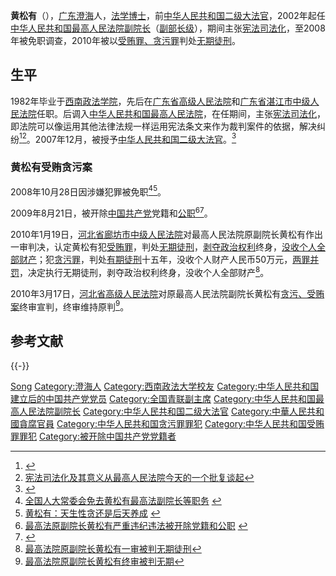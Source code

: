 {{Infobox_officeholder
| name = 黄松有
| honorific-suffix = [[中华人民共和国二级大法官|<del>二级大法官</del>]]
| image name =
| width = 
| Sex = 男 
| now = [[中华人民共和国最高人民法院副院长|中华人民共和国最高人民法院副院长]]（[[副部长级|副部长级]]）
| period = 2002年12月－2008年10月
| Native place = 
| nationality = {{PRC}}
| date of birth = 1957年12月
| date of death = 
| party = <del>{{CPC}}</del>(2009年8月21日被开除)
| place of birth = 
| place of death = 
| spouse = 
| religion = 
| educate = 
* [[西南政法学院|西南政法学院]]
| past = 
* [[广东省高级人民法院|广东省高级人民法院]]
* [[广东省湛江市中级人民法院|广东省湛江市中级人民法院]]院长
* [[中华人民共和国最高人民法院副院长|中华人民共和国最高人民法院副院长]]（2002年12月－2008年10月）
| known_for = 主张[[宪法司法化|宪法司法化]]<br />[[黄松有受贿贪污案|黄松有受贿贪污案]]
}}

'''黄松有'''（{{bd|1957年12月||||catIdx=Huang}}），[[广东省|广东]][[澄海区|澄海]]人，[[法学博士|法学博士]]，前[[中华人民共和国二级大法官|中华人民共和国二级大法官]]，2002年起任[[中华人民共和国最高人民法院副院长|中华人民共和国最高人民法院副院长]]（[[副部长级|副部长级]]），期间主张[[宪法司法化|宪法司法化]]，至2008年被免职调查，2010年被以[[黄松有受贿贪污案|受贿罪、贪污罪]]判处[[无期徒刑|无期徒刑]]。

== 生平 ==
1982年毕业于[[西南政法学院|西南政法学院]]，先后在[[广东省高级人民法院|广东省高级人民法院]]和[[广东省湛江市中级人民法院|广东省湛江市中级人民法院]]任职。后调入[[中华人民共和国最高人民法院|中华人民共和国最高人民法院]]，在任期间，主张[[宪法司法化|宪法司法化]]，即法院可以像运用其他法律法规一样运用宪法条文来作为裁判案件的依据，解决纠纷<ref>{{cite web |url = http://news.163.com/08/1231/10/4UG2R63B00011SM9.html |title = 宪法司法化第一案失败 |access-date= |archive-url = https://web.archive.org/web/20150713084409/http://news.163.com/08/1231/10/4UG2R63B00011SM9.html |archive-date=2015-07-13 |dead-url=no }}</ref><ref>[https://web.archive.org/web/20150713084409/http://news.163.com/08/1231/10/4UG2R63B00011SM9.html 宪法司法化及其意义从最高人民法院今天的一个批复谈起]</ref>。2007年12月，被授予[[中华人民共和国二级大法官|中华人民共和国二级大法官]]。<ref>{{cite news |url = https://www.gmw.cn/01gmrb/2007-12/25/content_715073.htm |title = 最高法院为26名大法官颁发证书 |newspaper = [[光明日报|光明日报]] |via = [[光明网_(中国)|光明网]] |access-date=2021-11-23 }}</ref>

=== 黄松有受贿贪污案 ===
{{Main|黄松有受贿贪污案}}

2008年10月28日因涉嫌犯罪被免职<ref>[http://www.chinapeace.org.cn/qwfb/2008-10/29/content_57728.htm 全国人大常委会免去黄松有最高法副院长等职务] {{webarchive|url=https://web.archive.org/web/20111126113458/http://www.chinapeace.org.cn/qwfb/2008-10/29/content_57728.htm |date=2011-11-26 }}</ref><ref>[http://news.xinhuanet.com/fortune/2010-01/15/content_12812667.htm 黄松有：天生性贪还是后天养成] {{webarchive|url=https://web.archive.org/web/20140803053243/http://news.xinhuanet.com/fortune/2010-01/15/content_12812667.htm |date=2014-08-03 }}</ref>。

2009年8月21日，被开除[[中国共产党|中国共产党]]党籍和[[中华人共和国公务员|公职]]<ref>[http://news.xinhuanet.com/politics/2009-08/21/content_11923771.htm 最高法原副院长黄松有严重违纪违法被开除党籍和公职] {{webarchive|url=https://web.archive.org/web/20090826135043/http://news.xinhuanet.com/politics/2009-08/21/content_11923771.htm |date=2009-08-26 }}</ref><ref>{{cite news |url = https://china.huanqiu.com/article/9CaKrnJmQ5S |title = 最高院前副院长黄松有案传闻与黄光裕有关 |access-date = 2021-11-23 }}</ref>。

2010年1月19日，[[河北省廊坊市中级人民法院|河北省廊坊市中级人民法院]]对最高人民法院原副院长黄松有作出一审判决，认定黄松有犯[[受贿罪|受贿罪]]，判处[[无期徒刑|无期徒刑]]，[[剥夺政治权利|剥夺政治权利]]终身，[[没收财产|没收个人全部财产]]；犯[[贪污罪|贪污罪]]，判处[[有期徒刑|有期徒刑]]十五年，没收个人财产人民币50万元，[[数罪并罚|两罪并罚]]，决定执行无期徒刑，剥夺政治权利终身，没收个人全部财产<ref>[http://news.qq.com/a/20100119/001170.htm 最高法院原副院长黄松有一审被判无期徒刑]</ref>。

2010年3月17日，[[河北省高级人民法院|河北省高级人民法院]]对原最高人民法院副院长黄松有[[黄松有受贿贪污案|贪污、受贿案]]终审宣判，终审维持原判<ref>[http://news.sina.com.cn/c/2010-03-17/123819882663.shtml 最高法院原副院长黄松有终审被判无期]</ref>。

== 参考文献 ==
{{Reflist}}

{{-}}
{{中华全国青年联合会第九届委员会}}

{{Authority control}}

{{DEFAULTSORT:Huáng Sōngyǒu}}
[[Category:黃姓|Song]]
[[Category:澄海人|Category:澄海人]]
[[Category:西南政法大学校友|Category:西南政法大学校友]]
[[Category:中华人民共和国建立后的中国共产党党员|Category:中华人民共和国建立后的中国共产党党员]]
[[Category:全国青联副主席|Category:全国青联副主席]]
[[Category:中华人民共和国最高人民法院副院长|Category:中华人民共和国最高人民法院副院长]]
[[Category:中华人民共和国二级大法官|Category:中华人民共和国二级大法官]]
[[Category:中華人民共和國貪腐官員|Category:中華人民共和國貪腐官員]]
[[Category:中华人民共和国贪污罪罪犯|Category:中华人民共和国贪污罪罪犯]]
[[Category:中华人民共和国受贿罪罪犯|Category:中华人民共和国受贿罪罪犯]]
[[Category:被开除中国共产党党籍者|Category:被开除中国共产党党籍者]]